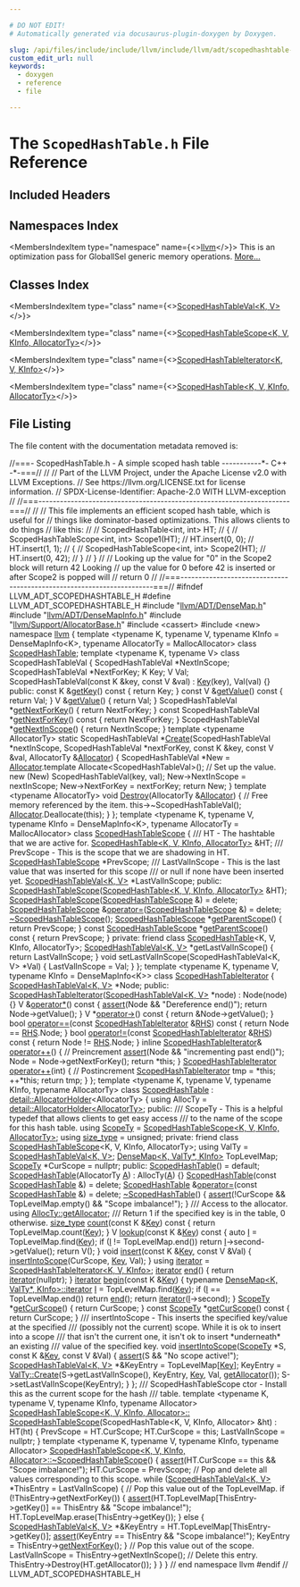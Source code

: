 ```yaml
---

# DO NOT EDIT!
# Automatically generated via docusaurus-plugin-doxygen by Doxygen.

slug: /api/files/include/include/llvm/include/llvm/adt/scopedhashtable-h
custom_edit_url: null
keywords:
  - doxygen
  - reference
  - file

---
```





# The `ScopedHashTable.h` File Reference

<DoxygenPage pluginConfig={pluginConfig}>



## Included Headers

<IncludesList>
<IncludesListItem
  filePath="llvm/ADT/DenseMap.h"
  permalink="/docs/api/files/include/include/llvm/include/llvm/adt/densemap-h"
  isLocal="true" />
<IncludesListItem
  filePath="llvm/ADT/DenseMapInfo.h"
  permalink="/docs/api/files/include/include/llvm/include/llvm/adt/densemapinfo-h"
  isLocal="true" />
<IncludesListItem
  filePath="llvm/Support/AllocatorBase.h"
  permalink="/docs/api/files/include/include/llvm/include/llvm/support/allocatorbase-h"
  isLocal="true" />
<IncludesListItem
  filePath="cassert"
  permalink=""
  isLocal="false" />
<IncludesListItem
  filePath="new"
  permalink=""
  isLocal="false" />
</IncludesList>

## Namespaces Index

<MembersIndex>

<MembersIndexItem
  type="namespace"
  name={<><a href="/docs/api/namespaces/llvm">llvm</a></>}>
This is an optimization pass for GlobalISel generic memory operations. <a href="/docs/api/namespaces/llvm/#details">More...</a>
</MembersIndexItem>

</MembersIndex>

## Classes Index

<MembersIndex>

<MembersIndexItem
  type="class"
  name={<><a href="/docs/api/classes/llvm/scopedhashtableval">ScopedHashTableVal&lt;K, V&gt;</a></>}>
</MembersIndexItem>

<MembersIndexItem
  type="class"
  name={<><a href="/docs/api/classes/llvm/scopedhashtablescope">ScopedHashTableScope&lt;K, V, KInfo, AllocatorTy&gt;</a></>}>
</MembersIndexItem>

<MembersIndexItem
  type="class"
  name={<><a href="/docs/api/classes/llvm/scopedhashtableiterator">ScopedHashTableIterator&lt;K, V, KInfo&gt;</a></>}>
</MembersIndexItem>

<MembersIndexItem
  type="class"
  name={<><a href="/docs/api/classes/llvm/scopedhashtable">ScopedHashTable&lt;K, V, KInfo, AllocatorTy&gt;</a></>}>
</MembersIndexItem>

</MembersIndex>


## File Listing

The file content with the documentation metadata removed is:

<ProgramListing>

<Link id="l00001" /><CodeLine lineNumber="1"><Highlight kind="comment">//===- ScopedHashTable.h - A simple scoped hash table -----------&#42;- C++ -&#42;-===//</Highlight><Highlight kind="normal"></Highlight></CodeLine>
<Link id="l00002" /><CodeLine lineNumber="2"><Highlight kind="normal"></Highlight><Highlight kind="comment">//</Highlight><Highlight kind="normal"></Highlight></CodeLine>
<Link id="l00003" /><CodeLine lineNumber="3"><Highlight kind="normal"></Highlight><Highlight kind="comment">// Part of the LLVM Project, under the Apache License v2.0 with LLVM Exceptions.</Highlight><Highlight kind="normal"></Highlight></CodeLine>
<Link id="l00004" /><CodeLine lineNumber="4"><Highlight kind="normal"></Highlight><Highlight kind="comment">// See https://llvm.org/LICENSE.txt for license information.</Highlight><Highlight kind="normal"></Highlight></CodeLine>
<Link id="l00005" /><CodeLine lineNumber="5"><Highlight kind="normal"></Highlight><Highlight kind="comment">// SPDX-License-Identifier: Apache-2.0 WITH LLVM-exception</Highlight><Highlight kind="normal"></Highlight></CodeLine>
<Link id="l00006" /><CodeLine lineNumber="6"><Highlight kind="normal"></Highlight><Highlight kind="comment">//</Highlight><Highlight kind="normal"></Highlight></CodeLine>
<Link id="l00007" /><CodeLine lineNumber="7"><Highlight kind="normal"></Highlight><Highlight kind="comment">//===----------------------------------------------------------------------===//</Highlight><Highlight kind="normal"></Highlight></CodeLine>
<Link id="l00008" /><CodeLine lineNumber="8"><Highlight kind="normal"></Highlight><Highlight kind="comment">//</Highlight><Highlight kind="normal"></Highlight></CodeLine>
<Link id="l00009" /><CodeLine lineNumber="9"><Highlight kind="normal"></Highlight><Highlight kind="comment">// This file implements an efficient scoped hash table, which is useful for</Highlight><Highlight kind="normal"></Highlight></CodeLine>
<Link id="l00010" /><CodeLine lineNumber="10"><Highlight kind="normal"></Highlight><Highlight kind="comment">// things like dominator-based optimizations.  This allows clients to do things</Highlight><Highlight kind="normal"></Highlight></CodeLine>
<Link id="l00011" /><CodeLine lineNumber="11"><Highlight kind="normal"></Highlight><Highlight kind="comment">// like this:</Highlight><Highlight kind="normal"></Highlight></CodeLine>
<Link id="l00012" /><CodeLine lineNumber="12"><Highlight kind="normal"></Highlight><Highlight kind="comment">//</Highlight><Highlight kind="normal"></Highlight></CodeLine>
<Link id="l00013" /><CodeLine lineNumber="13"><Highlight kind="normal"></Highlight><Highlight kind="comment">//  ScopedHashTable&lt;int, int&gt; HT;</Highlight><Highlight kind="normal"></Highlight></CodeLine>
<Link id="l00014" /><CodeLine lineNumber="14"><Highlight kind="normal"></Highlight><Highlight kind="comment">//  &#123;</Highlight><Highlight kind="normal"></Highlight></CodeLine>
<Link id="l00015" /><CodeLine lineNumber="15"><Highlight kind="normal"></Highlight><Highlight kind="comment">//    ScopedHashTableScope&lt;int, int&gt; Scope1(HT);</Highlight><Highlight kind="normal"></Highlight></CodeLine>
<Link id="l00016" /><CodeLine lineNumber="16"><Highlight kind="normal"></Highlight><Highlight kind="comment">//    HT.insert(0, 0);</Highlight><Highlight kind="normal"></Highlight></CodeLine>
<Link id="l00017" /><CodeLine lineNumber="17"><Highlight kind="normal"></Highlight><Highlight kind="comment">//    HT.insert(1, 1);</Highlight><Highlight kind="normal"></Highlight></CodeLine>
<Link id="l00018" /><CodeLine lineNumber="18"><Highlight kind="normal"></Highlight><Highlight kind="comment">//    &#123;</Highlight><Highlight kind="normal"></Highlight></CodeLine>
<Link id="l00019" /><CodeLine lineNumber="19"><Highlight kind="normal"></Highlight><Highlight kind="comment">//      ScopedHashTableScope&lt;int, int&gt; Scope2(HT);</Highlight><Highlight kind="normal"></Highlight></CodeLine>
<Link id="l00020" /><CodeLine lineNumber="20"><Highlight kind="normal"></Highlight><Highlight kind="comment">//      HT.insert(0, 42);</Highlight><Highlight kind="normal"></Highlight></CodeLine>
<Link id="l00021" /><CodeLine lineNumber="21"><Highlight kind="normal"></Highlight><Highlight kind="comment">//    &#125;</Highlight><Highlight kind="normal"></Highlight></CodeLine>
<Link id="l00022" /><CodeLine lineNumber="22"><Highlight kind="normal"></Highlight><Highlight kind="comment">//  &#125;</Highlight><Highlight kind="normal"></Highlight></CodeLine>
<Link id="l00023" /><CodeLine lineNumber="23"><Highlight kind="normal"></Highlight><Highlight kind="comment">//</Highlight><Highlight kind="normal"></Highlight></CodeLine>
<Link id="l00024" /><CodeLine lineNumber="24"><Highlight kind="normal"></Highlight><Highlight kind="comment">// Looking up the value for &quot;0&quot; in the Scope2 block will return 42  Looking</Highlight><Highlight kind="normal"></Highlight></CodeLine>
<Link id="l00025" /><CodeLine lineNumber="25"><Highlight kind="normal"></Highlight><Highlight kind="comment">// up the value for 0 before 42 is inserted or after Scope2 is popped will</Highlight><Highlight kind="normal"></Highlight></CodeLine>
<Link id="l00026" /><CodeLine lineNumber="26"><Highlight kind="normal"></Highlight><Highlight kind="comment">// return 0</Highlight><Highlight kind="normal"></Highlight></CodeLine>
<Link id="l00027" /><CodeLine lineNumber="27"><Highlight kind="normal"></Highlight><Highlight kind="comment">//</Highlight><Highlight kind="normal"></Highlight></CodeLine>
<Link id="l00028" /><CodeLine lineNumber="28"><Highlight kind="normal"></Highlight><Highlight kind="comment">//===----------------------------------------------------------------------===//</Highlight><Highlight kind="normal"></Highlight></CodeLine>
<Link id="l00029" /><CodeLine lineNumber="29"><Highlight kind="normal"></Highlight></CodeLine>
<Link id="l00030" /><CodeLine lineNumber="30"><Highlight kind="normal"></Highlight><Highlight kind="preprocessor">#ifndef LLVM&#95;ADT&#95;SCOPEDHASHTABLE&#95;H</Highlight><Highlight kind="normal"></Highlight></CodeLine>
<Link id="l00031" /><CodeLine lineNumber="31"><Highlight kind="normal"></Highlight><Highlight kind="preprocessor">#define LLVM&#95;ADT&#95;SCOPEDHASHTABLE&#95;H</Highlight><Highlight kind="normal"></Highlight></CodeLine>
<Link id="l00032" /><CodeLine lineNumber="32"><Highlight kind="normal"></Highlight></CodeLine>
<Link id="l00033" /><CodeLine lineNumber="33"><Highlight kind="normal"></Highlight><Highlight kind="preprocessor">#include &quot;<a href="/docs/api/files/include/include/llvm/include/llvm/adt/densemap-h">llvm/ADT/DenseMap.h</a>&quot;</Highlight><Highlight kind="normal"></Highlight></CodeLine>
<Link id="l00034" /><CodeLine lineNumber="34"><Highlight kind="normal"></Highlight><Highlight kind="preprocessor">#include &quot;<a href="/docs/api/files/include/include/llvm/include/llvm/adt/densemapinfo-h">llvm/ADT/DenseMapInfo.h</a>&quot;</Highlight><Highlight kind="normal"></Highlight></CodeLine>
<Link id="l00035" /><CodeLine lineNumber="35"><Highlight kind="normal"></Highlight><Highlight kind="preprocessor">#include &quot;<a href="/docs/api/files/include/include/llvm/include/llvm/support/allocatorbase-h">llvm/Support/AllocatorBase.h</a>&quot;</Highlight><Highlight kind="normal"></Highlight></CodeLine>
<Link id="l00036" /><CodeLine lineNumber="36"><Highlight kind="normal"></Highlight><Highlight kind="preprocessor">#include &lt;cassert&gt;</Highlight><Highlight kind="normal"></Highlight></CodeLine>
<Link id="l00037" /><CodeLine lineNumber="37"><Highlight kind="normal"></Highlight><Highlight kind="preprocessor">#include &lt;new&gt;</Highlight><Highlight kind="normal"></Highlight></CodeLine>
<Link id="l00038" /><CodeLine lineNumber="38"><Highlight kind="normal"></Highlight></CodeLine>
<Link id="l00039" /><CodeLine lineNumber="39"><Highlight kind="normal"></Highlight><Highlight kind="keyword">namespace </Highlight><Highlight kind="normal"><a href="/docs/api/namespaces/llvm">llvm</a> &#123;</Highlight></CodeLine>
<Link id="l00040" /><CodeLine lineNumber="40"><Highlight kind="normal"></Highlight></CodeLine>
<Link id="l00041" /><CodeLine lineNumber="41"><Highlight kind="normal"></Highlight><Highlight kind="keyword">template</Highlight><Highlight kind="normal"> &lt;</Highlight><Highlight kind="keyword">typename</Highlight><Highlight kind="normal"> K, </Highlight><Highlight kind="keyword">typename</Highlight><Highlight kind="normal"> V, </Highlight><Highlight kind="keyword">typename</Highlight><Highlight kind="normal"> KInfo = DenseMapInfo&lt;K&gt;,</Highlight></CodeLine>
<Link id="l00042" /><CodeLine lineNumber="42"><Highlight kind="normal">          </Highlight><Highlight kind="keyword">typename</Highlight><Highlight kind="normal"> AllocatorTy = MallocAllocator&gt;</Highlight></CodeLine>
<Link id="l00043" /><CodeLine lineNumber="43"><Highlight kind="normal"></Highlight><Highlight kind="keyword">class </Highlight><Highlight kind="normal"><a href="/docs/api/classes/llvm/scopedhashtable">ScopedHashTable</a>;</Highlight></CodeLine>
<Link id="l00044" /><CodeLine lineNumber="44"><Highlight kind="normal"></Highlight></CodeLine>
<Link id="l00045" /><CodeLine lineNumber="45"><Highlight kind="normal"></Highlight><Highlight kind="keyword">template</Highlight><Highlight kind="normal"> &lt;</Highlight><Highlight kind="keyword">typename</Highlight><Highlight kind="normal"> K, </Highlight><Highlight kind="keyword">typename</Highlight><Highlight kind="normal"> V&gt;</Highlight></CodeLine>
<Link id="l00046" /><CodeLine lineNumber="46" lineLink="/docs/api/classes/llvm/scopedhashtableval"><Highlight kind="normal"></Highlight><Highlight kind="keyword">class </Highlight><Highlight kind="normal">ScopedHashTableVal &#123;</Highlight></CodeLine>
<Link id="l00047" /><CodeLine lineNumber="47"><Highlight kind="normal">  ScopedHashTableVal &#42;NextInScope;</Highlight></CodeLine>
<Link id="l00048" /><CodeLine lineNumber="48"><Highlight kind="normal">  ScopedHashTableVal &#42;NextForKey;</Highlight></CodeLine>
<Link id="l00049" /><CodeLine lineNumber="49"><Highlight kind="normal">  K Key;</Highlight></CodeLine>
<Link id="l00050" /><CodeLine lineNumber="50"><Highlight kind="normal">  V Val;</Highlight></CodeLine>
<Link id="l00051" /><CodeLine lineNumber="51"><Highlight kind="normal"></Highlight></CodeLine>
<Link id="l00052" /><CodeLine lineNumber="52"><Highlight kind="normal">  ScopedHashTableVal(</Highlight><Highlight kind="keyword">const</Highlight><Highlight kind="normal"> K &amp;key, </Highlight><Highlight kind="keyword">const</Highlight><Highlight kind="normal"> V &amp;val) : <a href="/docs/api/namespaces/llvm/#a98c6256d0644613c6b5b3e2ef06ef5ce">Key</a>(key), Val(val) &#123;&#125;</Highlight></CodeLine>
<Link id="l00053" /><CodeLine lineNumber="53"><Highlight kind="normal"></Highlight></CodeLine>
<Link id="l00054" /><CodeLine lineNumber="54"><Highlight kind="normal"></Highlight><Highlight kind="keyword">public</Highlight><Highlight kind="normal">:</Highlight></CodeLine>
<Link id="l00055" /><CodeLine lineNumber="55" lineLink="/docs/api/classes/llvm/scopedhashtableval/#ace5a29e75564ccebe554c7dda1aae12b"><Highlight kind="normal">  </Highlight><Highlight kind="keyword">const</Highlight><Highlight kind="normal"> K &amp;<a href="/docs/api/classes/llvm/scopedhashtableval/#ace5a29e75564ccebe554c7dda1aae12b">getKey</a>()</Highlight><Highlight kind="keyword"> const </Highlight><Highlight kind="normal">&#123; </Highlight><Highlight kind="keywordflow">return</Highlight><Highlight kind="normal"> Key; &#125;</Highlight></CodeLine>
<Link id="l00056" /><CodeLine lineNumber="56" lineLink="/docs/api/classes/llvm/scopedhashtableval/#ae7c9172f0e614ed7b6b650b39dad03fb"><Highlight kind="normal">  </Highlight><Highlight kind="keyword">const</Highlight><Highlight kind="normal"> V &amp;<a href="/docs/api/classes/llvm/scopedhashtableval/#ae7c9172f0e614ed7b6b650b39dad03fb">getValue</a>()</Highlight><Highlight kind="keyword"> const </Highlight><Highlight kind="normal">&#123; </Highlight><Highlight kind="keywordflow">return</Highlight><Highlight kind="normal"> Val; &#125;</Highlight></CodeLine>
<Link id="l00057" /><CodeLine lineNumber="57" lineLink="/docs/api/classes/llvm/scopedhashtableval/#a2a6293431d6f6c1ae3c07b256b81fbc5"><Highlight kind="normal">  V &amp;<a href="/docs/api/classes/llvm/scopedhashtableval/#a2a6293431d6f6c1ae3c07b256b81fbc5">getValue</a>() &#123; </Highlight><Highlight kind="keywordflow">return</Highlight><Highlight kind="normal"> Val; &#125;</Highlight></CodeLine>
<Link id="l00058" /><CodeLine lineNumber="58"><Highlight kind="normal"></Highlight></CodeLine>
<Link id="l00059" /><CodeLine lineNumber="59" lineLink="/docs/api/classes/llvm/scopedhashtableval/#a597a5c17243399240755269d48bd9c1e"><Highlight kind="normal">  ScopedHashTableVal &#42;<a href="/docs/api/classes/llvm/scopedhashtableval/#a597a5c17243399240755269d48bd9c1e">getNextForKey</a>() &#123; </Highlight><Highlight kind="keywordflow">return</Highlight><Highlight kind="normal"> NextForKey; &#125;</Highlight></CodeLine>
<Link id="l00060" /><CodeLine lineNumber="60" lineLink="/docs/api/classes/llvm/scopedhashtableval/#aa3e788e3619b7596f770ddeba196a493"><Highlight kind="normal">  </Highlight><Highlight kind="keyword">const</Highlight><Highlight kind="normal"> ScopedHashTableVal &#42;<a href="/docs/api/classes/llvm/scopedhashtableval/#aa3e788e3619b7596f770ddeba196a493">getNextForKey</a>()</Highlight><Highlight kind="keyword"> const </Highlight><Highlight kind="normal">&#123; </Highlight><Highlight kind="keywordflow">return</Highlight><Highlight kind="normal"> NextForKey; &#125;</Highlight></CodeLine>
<Link id="l00061" /><CodeLine lineNumber="61" lineLink="/docs/api/classes/llvm/scopedhashtableval/#a177c8601cf38b4dc7b2539a10e05e539"><Highlight kind="normal">  ScopedHashTableVal &#42;<a href="/docs/api/classes/llvm/scopedhashtableval/#a177c8601cf38b4dc7b2539a10e05e539">getNextInScope</a>() &#123; </Highlight><Highlight kind="keywordflow">return</Highlight><Highlight kind="normal"> NextInScope; &#125;</Highlight></CodeLine>
<Link id="l00062" /><CodeLine lineNumber="62"><Highlight kind="normal"></Highlight></CodeLine>
<Link id="l00063" /><CodeLine lineNumber="63"><Highlight kind="normal">  </Highlight><Highlight kind="keyword">template</Highlight><Highlight kind="normal"> &lt;</Highlight><Highlight kind="keyword">typename</Highlight><Highlight kind="normal"> AllocatorTy&gt;</Highlight></CodeLine>
<Link id="l00064" /><CodeLine lineNumber="64" lineLink="/docs/api/classes/llvm/scopedhashtableval/#a6d22d2a91de38c04fe692f57ed5aba3e"><Highlight kind="normal">  </Highlight><Highlight kind="keyword">static</Highlight><Highlight kind="normal"> ScopedHashTableVal &#42;<a href="/docs/api/classes/llvm/scopedhashtableval/#a6d22d2a91de38c04fe692f57ed5aba3e">Create</a>(ScopedHashTableVal &#42;nextInScope,</Highlight></CodeLine>
<Link id="l00065" /><CodeLine lineNumber="65"><Highlight kind="normal">                                    ScopedHashTableVal &#42;nextForKey,</Highlight></CodeLine>
<Link id="l00066" /><CodeLine lineNumber="66"><Highlight kind="normal">                                    </Highlight><Highlight kind="keyword">const</Highlight><Highlight kind="normal"> K &amp;key, </Highlight><Highlight kind="keyword">const</Highlight><Highlight kind="normal"> V &amp;val,</Highlight></CodeLine>
<Link id="l00067" /><CodeLine lineNumber="67"><Highlight kind="normal">                                    AllocatorTy &amp;<a href="/docs/api/files/lib/lib/codegen/regallocbasic-cpp/#ad5d00e1d77644d95847b9bf8da12b759">Allocator</a>) &#123;</Highlight></CodeLine>
<Link id="l00068" /><CodeLine lineNumber="68"><Highlight kind="normal">    ScopedHashTableVal &#42;New = <a href="/docs/api/files/lib/lib/codegen/regallocbasic-cpp/#ad5d00e1d77644d95847b9bf8da12b759">Allocator</a>.template Allocate&lt;ScopedHashTableVal&gt;();</Highlight></CodeLine>
<Link id="l00069" /><CodeLine lineNumber="69"><Highlight kind="normal">    </Highlight><Highlight kind="comment">// Set up the value.</Highlight><Highlight kind="normal"></Highlight></CodeLine>
<Link id="l00070" /><CodeLine lineNumber="70"><Highlight kind="normal">    </Highlight><Highlight kind="keyword">new</Highlight><Highlight kind="normal"> (New) ScopedHashTableVal(key, val);</Highlight></CodeLine>
<Link id="l00071" /><CodeLine lineNumber="71"><Highlight kind="normal">    New-&gt;NextInScope = nextInScope;</Highlight></CodeLine>
<Link id="l00072" /><CodeLine lineNumber="72"><Highlight kind="normal">    New-&gt;NextForKey = nextForKey;</Highlight></CodeLine>
<Link id="l00073" /><CodeLine lineNumber="73"><Highlight kind="normal">    </Highlight><Highlight kind="keywordflow">return</Highlight><Highlight kind="normal"> New;</Highlight></CodeLine>
<Link id="l00074" /><CodeLine lineNumber="74"><Highlight kind="normal">  &#125;</Highlight></CodeLine>
<Link id="l00075" /><CodeLine lineNumber="75"><Highlight kind="normal"></Highlight></CodeLine>
<Link id="l00076" /><CodeLine lineNumber="76" lineLink="/docs/api/classes/llvm/scopedhashtableval/#afa142de6353eb00dc802a4fdaa752ac8"><Highlight kind="normal">  </Highlight><Highlight kind="keyword">template</Highlight><Highlight kind="normal"> &lt;</Highlight><Highlight kind="keyword">typename</Highlight><Highlight kind="normal"> AllocatorTy&gt; </Highlight><Highlight kind="keywordtype">void</Highlight><Highlight kind="normal"> <a href="/docs/api/classes/llvm/scopedhashtableval/#afa142de6353eb00dc802a4fdaa752ac8">Destroy</a>(AllocatorTy &amp;<a href="/docs/api/files/lib/lib/codegen/regallocbasic-cpp/#ad5d00e1d77644d95847b9bf8da12b759">Allocator</a>) &#123;</Highlight></CodeLine>
<Link id="l00077" /><CodeLine lineNumber="77"><Highlight kind="normal">    </Highlight><Highlight kind="comment">// Free memory referenced by the item.</Highlight><Highlight kind="normal"></Highlight></CodeLine>
<Link id="l00078" /><CodeLine lineNumber="78"><Highlight kind="normal">    this-&gt;~ScopedHashTableVal();</Highlight></CodeLine>
<Link id="l00079" /><CodeLine lineNumber="79"><Highlight kind="normal">    <a href="/docs/api/files/lib/lib/codegen/regallocbasic-cpp/#ad5d00e1d77644d95847b9bf8da12b759">Allocator</a>.Deallocate(</Highlight><Highlight kind="keyword">this</Highlight><Highlight kind="normal">);</Highlight></CodeLine>
<Link id="l00080" /><CodeLine lineNumber="80"><Highlight kind="normal">  &#125;</Highlight></CodeLine>
<Link id="l00081" /><CodeLine lineNumber="81"><Highlight kind="normal">&#125;;</Highlight></CodeLine>
<Link id="l00082" /><CodeLine lineNumber="82"><Highlight kind="normal"></Highlight></CodeLine>
<Link id="l00083" /><CodeLine lineNumber="83"><Highlight kind="normal"></Highlight><Highlight kind="keyword">template</Highlight><Highlight kind="normal"> &lt;</Highlight><Highlight kind="keyword">typename</Highlight><Highlight kind="normal"> K, </Highlight><Highlight kind="keyword">typename</Highlight><Highlight kind="normal"> V, </Highlight><Highlight kind="keyword">typename</Highlight><Highlight kind="normal"> KInfo = DenseMapInfo&lt;K&gt;,</Highlight></CodeLine>
<Link id="l00084" /><CodeLine lineNumber="84"><Highlight kind="normal">          </Highlight><Highlight kind="keyword">typename</Highlight><Highlight kind="normal"> AllocatorTy = MallocAllocator&gt;</Highlight></CodeLine>
<Link id="l00085" /><CodeLine lineNumber="85" lineLink="/docs/api/classes/llvm/scopedhashtablescope"><Highlight kind="normal"></Highlight><Highlight kind="keyword">class </Highlight><Highlight kind="normal"><a href="/docs/api/classes/llvm/scopedhashtablescope/#af91386e961a111e83d3f3b0f59ef2d4f">ScopedHashTableScope</a> &#123;</Highlight><Highlight kind="comment"></Highlight></CodeLine>
<Link id="l00086" /><CodeLine lineNumber="86"><Highlight kind="comment">  /// HT - The hashtable that we are active for.</Highlight><Highlight kind="normal"></Highlight></CodeLine>
<Link id="l00087" /><CodeLine lineNumber="87"><Highlight kind="normal">  <a href="/docs/api/classes/llvm/scopedhashtable">ScopedHashTable&lt;K, V, KInfo, AllocatorTy&gt;</a> &amp;HT;</Highlight></CodeLine>
<Link id="l00088" /><CodeLine lineNumber="88"><Highlight kind="normal"></Highlight><Highlight kind="comment"></Highlight></CodeLine>
<Link id="l00089" /><CodeLine lineNumber="89"><Highlight kind="comment">  /// PrevScope - This is the scope that we are shadowing in HT.</Highlight><Highlight kind="normal"></Highlight></CodeLine>
<Link id="l00090" /><CodeLine lineNumber="90"><Highlight kind="normal">  <a href="/docs/api/classes/llvm/scopedhashtablescope/#af91386e961a111e83d3f3b0f59ef2d4f">ScopedHashTableScope</a> &#42;PrevScope;</Highlight></CodeLine>
<Link id="l00091" /><CodeLine lineNumber="91"><Highlight kind="normal"></Highlight><Highlight kind="comment"></Highlight></CodeLine>
<Link id="l00092" /><CodeLine lineNumber="92"><Highlight kind="comment">  /// LastValInScope - This is the last value that was inserted for this scope</Highlight></CodeLine>
<Link id="l00093" /><CodeLine lineNumber="93"><Highlight kind="comment">  /// or null if none have been inserted yet.</Highlight><Highlight kind="normal"></Highlight></CodeLine>
<Link id="l00094" /><CodeLine lineNumber="94"><Highlight kind="normal">  <a href="/docs/api/classes/llvm/scopedhashtableval">ScopedHashTableVal&lt;K, V&gt;</a> &#42;LastValInScope;</Highlight></CodeLine>
<Link id="l00095" /><CodeLine lineNumber="95"><Highlight kind="normal"></Highlight></CodeLine>
<Link id="l00096" /><CodeLine lineNumber="96"><Highlight kind="normal"></Highlight><Highlight kind="keyword">public</Highlight><Highlight kind="normal">:</Highlight></CodeLine>
<Link id="l00097" /><CodeLine lineNumber="97" lineLink="/docs/api/classes/llvm/scopedhashtablescope/#af91386e961a111e83d3f3b0f59ef2d4f"><Highlight kind="normal">  <a href="/docs/api/classes/llvm/scopedhashtablescope/#af91386e961a111e83d3f3b0f59ef2d4f">ScopedHashTableScope</a>(<a href="/docs/api/classes/llvm/scopedhashtable">ScopedHashTable&lt;K, V, KInfo, AllocatorTy&gt;</a> &amp;HT);</Highlight></CodeLine>
<Link id="l00098" /><CodeLine lineNumber="98" lineLink="/docs/api/classes/llvm/scopedhashtablescope/#ac2b26ed8433baba149c5e11d671a4dbe"><Highlight kind="normal">  <a href="/docs/api/classes/llvm/scopedhashtablescope/#ac2b26ed8433baba149c5e11d671a4dbe">ScopedHashTableScope</a>(<a href="/docs/api/classes/llvm/scopedhashtablescope/#af91386e961a111e83d3f3b0f59ef2d4f">ScopedHashTableScope</a> &amp;) = </Highlight><Highlight kind="keyword">delete</Highlight><Highlight kind="normal">;</Highlight></CodeLine>
<Link id="l00099" /><CodeLine lineNumber="99" lineLink="/docs/api/classes/llvm/scopedhashtablescope/#a1e32f99b7bd88dd25fa20f1cc123cdaa"><Highlight kind="normal">  <a href="/docs/api/classes/llvm/scopedhashtablescope/#af91386e961a111e83d3f3b0f59ef2d4f">ScopedHashTableScope</a> &amp;<a href="/docs/api/classes/llvm/scopedhashtablescope/#a1e32f99b7bd88dd25fa20f1cc123cdaa">operator=</a>(<a href="/docs/api/classes/llvm/scopedhashtablescope/#af91386e961a111e83d3f3b0f59ef2d4f">ScopedHashTableScope</a> &amp;) = </Highlight><Highlight kind="keyword">delete</Highlight><Highlight kind="normal">;</Highlight></CodeLine>
<Link id="l00100" /><CodeLine lineNumber="100" lineLink="/docs/api/classes/llvm/scopedhashtablescope/#a4e760236e413a4c31537281e1d5425d5"><Highlight kind="normal">  <a href="/docs/api/classes/llvm/scopedhashtablescope/#a4e760236e413a4c31537281e1d5425d5">~ScopedHashTableScope</a>();</Highlight></CodeLine>
<Link id="l00101" /><CodeLine lineNumber="101"><Highlight kind="normal"></Highlight></CodeLine>
<Link id="l00102" /><CodeLine lineNumber="102" lineLink="/docs/api/classes/llvm/scopedhashtablescope/#aec960aa068b9427f3707531a55bfab33"><Highlight kind="normal">  <a href="/docs/api/classes/llvm/scopedhashtablescope/#af91386e961a111e83d3f3b0f59ef2d4f">ScopedHashTableScope</a> &#42;<a href="/docs/api/classes/llvm/scopedhashtablescope/#aec960aa068b9427f3707531a55bfab33">getParentScope</a>() &#123; </Highlight><Highlight kind="keywordflow">return</Highlight><Highlight kind="normal"> PrevScope; &#125;</Highlight></CodeLine>
<Link id="l00103" /><CodeLine lineNumber="103" lineLink="/docs/api/classes/llvm/scopedhashtablescope/#aec4b1717a0e96966cc0b52078a5ced64"><Highlight kind="normal">  </Highlight><Highlight kind="keyword">const</Highlight><Highlight kind="normal"> <a href="/docs/api/classes/llvm/scopedhashtablescope/#af91386e961a111e83d3f3b0f59ef2d4f">ScopedHashTableScope</a> &#42;<a href="/docs/api/classes/llvm/scopedhashtablescope/#aec4b1717a0e96966cc0b52078a5ced64">getParentScope</a>()</Highlight><Highlight kind="keyword"> const </Highlight><Highlight kind="normal">&#123; </Highlight><Highlight kind="keywordflow">return</Highlight><Highlight kind="normal"> PrevScope; &#125;</Highlight></CodeLine>
<Link id="l00104" /><CodeLine lineNumber="104"><Highlight kind="normal"></Highlight></CodeLine>
<Link id="l00105" /><CodeLine lineNumber="105"><Highlight kind="normal"></Highlight><Highlight kind="keyword">private</Highlight><Highlight kind="normal">:</Highlight></CodeLine>
<Link id="l00106" /><CodeLine lineNumber="106"><Highlight kind="normal">  </Highlight><Highlight kind="keyword">friend</Highlight><Highlight kind="normal"> </Highlight><Highlight kind="keyword">class </Highlight><Highlight kind="normal"><a href="/docs/api/classes/llvm/scopedhashtable">ScopedHashTable</a>&lt;K, V, KInfo, AllocatorTy&gt;;</Highlight></CodeLine>
<Link id="l00107" /><CodeLine lineNumber="107"><Highlight kind="normal"></Highlight></CodeLine>
<Link id="l00108" /><CodeLine lineNumber="108"><Highlight kind="normal">  <a href="/docs/api/classes/llvm/scopedhashtableval">ScopedHashTableVal&lt;K, V&gt;</a> &#42;getLastValInScope() &#123;</Highlight></CodeLine>
<Link id="l00109" /><CodeLine lineNumber="109"><Highlight kind="normal">    </Highlight><Highlight kind="keywordflow">return</Highlight><Highlight kind="normal"> LastValInScope;</Highlight></CodeLine>
<Link id="l00110" /><CodeLine lineNumber="110"><Highlight kind="normal">  &#125;</Highlight></CodeLine>
<Link id="l00111" /><CodeLine lineNumber="111"><Highlight kind="normal"></Highlight></CodeLine>
<Link id="l00112" /><CodeLine lineNumber="112"><Highlight kind="normal">  </Highlight><Highlight kind="keywordtype">void</Highlight><Highlight kind="normal"> setLastValInScope(ScopedHashTableVal&lt;K, V&gt; &#42;Val) &#123;</Highlight></CodeLine>
<Link id="l00113" /><CodeLine lineNumber="113"><Highlight kind="normal">    LastValInScope = Val;</Highlight></CodeLine>
<Link id="l00114" /><CodeLine lineNumber="114"><Highlight kind="normal">  &#125;</Highlight></CodeLine>
<Link id="l00115" /><CodeLine lineNumber="115"><Highlight kind="normal">&#125;;</Highlight></CodeLine>
<Link id="l00116" /><CodeLine lineNumber="116"><Highlight kind="normal"></Highlight></CodeLine>
<Link id="l00117" /><CodeLine lineNumber="117"><Highlight kind="normal"></Highlight><Highlight kind="keyword">template</Highlight><Highlight kind="normal"> &lt;</Highlight><Highlight kind="keyword">typename</Highlight><Highlight kind="normal"> K, </Highlight><Highlight kind="keyword">typename</Highlight><Highlight kind="normal"> V, </Highlight><Highlight kind="keyword">typename</Highlight><Highlight kind="normal"> KInfo = DenseMapInfo&lt;K&gt;&gt;</Highlight></CodeLine>
<Link id="l00118" /><CodeLine lineNumber="118" lineLink="/docs/api/classes/llvm/scopedhashtableiterator"><Highlight kind="normal"></Highlight><Highlight kind="keyword">class </Highlight><Highlight kind="normal"><a href="/docs/api/classes/llvm/scopedhashtableiterator/#a0b4c19baa7002b51de4cd784711da4b6">ScopedHashTableIterator</a> &#123;</Highlight></CodeLine>
<Link id="l00119" /><CodeLine lineNumber="119"><Highlight kind="normal">  <a href="/docs/api/classes/llvm/scopedhashtableval">ScopedHashTableVal&lt;K, V&gt;</a> &#42;Node;</Highlight></CodeLine>
<Link id="l00120" /><CodeLine lineNumber="120"><Highlight kind="normal"></Highlight></CodeLine>
<Link id="l00121" /><CodeLine lineNumber="121"><Highlight kind="normal"></Highlight><Highlight kind="keyword">public</Highlight><Highlight kind="normal">:</Highlight></CodeLine>
<Link id="l00122" /><CodeLine lineNumber="122" lineLink="/docs/api/classes/llvm/scopedhashtableiterator/#a0b4c19baa7002b51de4cd784711da4b6"><Highlight kind="normal">  <a href="/docs/api/classes/llvm/scopedhashtableiterator/#a0b4c19baa7002b51de4cd784711da4b6">ScopedHashTableIterator</a>(<a href="/docs/api/classes/llvm/scopedhashtableval">ScopedHashTableVal&lt;K, V&gt;</a> &#42;node) : Node(node) &#123;&#125;</Highlight></CodeLine>
<Link id="l00123" /><CodeLine lineNumber="123"><Highlight kind="normal"></Highlight></CodeLine>
<Link id="l00124" /><CodeLine lineNumber="124" lineLink="/docs/api/classes/llvm/scopedhashtableiterator/#acd568cac92bc4ae90d328f439f02017f"><Highlight kind="normal">  V &amp;<a href="/docs/api/classes/llvm/scopedhashtableiterator/#acd568cac92bc4ae90d328f439f02017f">operator&#42;</a>()</Highlight><Highlight kind="keyword"> const </Highlight><Highlight kind="normal">&#123;</Highlight></CodeLine>
<Link id="l00125" /><CodeLine lineNumber="125"><Highlight kind="normal">    <a href="/docs/api/files/lib/lib/target/lib/target/amdgpu/silowercontrolflow-cpp/#a4868c5d81c5ccc98c47aeab6244346a0">assert</a>(Node &amp;&amp; </Highlight><Highlight kind="stringliteral">&quot;Dereference end()&quot;</Highlight><Highlight kind="normal">);</Highlight></CodeLine>
<Link id="l00126" /><CodeLine lineNumber="126"><Highlight kind="normal">    </Highlight><Highlight kind="keywordflow">return</Highlight><Highlight kind="normal"> Node-&gt;getValue();</Highlight></CodeLine>
<Link id="l00127" /><CodeLine lineNumber="127"><Highlight kind="normal">  &#125;</Highlight></CodeLine>
<Link id="l00128" /><CodeLine lineNumber="128" lineLink="/docs/api/classes/llvm/scopedhashtableiterator/#ae3f36a479e0b67b30b5e6cee5f983f40"><Highlight kind="normal">  V &#42;<a href="/docs/api/classes/llvm/scopedhashtableiterator/#ae3f36a479e0b67b30b5e6cee5f983f40">operator-&gt;</a>()</Highlight><Highlight kind="keyword"> const </Highlight><Highlight kind="normal">&#123;</Highlight></CodeLine>
<Link id="l00129" /><CodeLine lineNumber="129"><Highlight kind="normal">    </Highlight><Highlight kind="keywordflow">return</Highlight><Highlight kind="normal"> &amp;Node-&gt;getValue();</Highlight></CodeLine>
<Link id="l00130" /><CodeLine lineNumber="130"><Highlight kind="normal">  &#125;</Highlight></CodeLine>
<Link id="l00131" /><CodeLine lineNumber="131"><Highlight kind="normal"></Highlight></CodeLine>
<Link id="l00132" /><CodeLine lineNumber="132" lineLink="/docs/api/classes/llvm/scopedhashtableiterator/#a4c274fe039a76cf26137c3c9d06632d1"><Highlight kind="normal">  </Highlight><Highlight kind="keywordtype">bool</Highlight><Highlight kind="normal"> <a href="/docs/api/classes/llvm/scopedhashtableiterator/#a4c274fe039a76cf26137c3c9d06632d1">operator==</a>(</Highlight><Highlight kind="keyword">const</Highlight><Highlight kind="normal"> <a href="/docs/api/classes/llvm/scopedhashtableiterator/#a0b4c19baa7002b51de4cd784711da4b6">ScopedHashTableIterator</a> &amp;<a href="/docs/api/files/lib/lib/target/lib/target/x86/x86partialreduction-cpp/#a87b8bfbbe9d8f7146d7f20a5fb42efd0">RHS</a>)</Highlight><Highlight kind="keyword"> const </Highlight><Highlight kind="normal">&#123;</Highlight></CodeLine>
<Link id="l00133" /><CodeLine lineNumber="133"><Highlight kind="normal">    </Highlight><Highlight kind="keywordflow">return</Highlight><Highlight kind="normal"> Node == <a href="/docs/api/files/lib/lib/target/lib/target/x86/x86partialreduction-cpp/#a87b8bfbbe9d8f7146d7f20a5fb42efd0">RHS</a>.Node;</Highlight></CodeLine>
<Link id="l00134" /><CodeLine lineNumber="134"><Highlight kind="normal">  &#125;</Highlight></CodeLine>
<Link id="l00135" /><CodeLine lineNumber="135" lineLink="/docs/api/classes/llvm/scopedhashtableiterator/#a9f99b94cf5971ca7028997c054f87546"><Highlight kind="normal">  </Highlight><Highlight kind="keywordtype">bool</Highlight><Highlight kind="normal"> <a href="/docs/api/classes/llvm/scopedhashtableiterator/#a9f99b94cf5971ca7028997c054f87546">operator!=</a>(</Highlight><Highlight kind="keyword">const</Highlight><Highlight kind="normal"> <a href="/docs/api/classes/llvm/scopedhashtableiterator/#a0b4c19baa7002b51de4cd784711da4b6">ScopedHashTableIterator</a> &amp;<a href="/docs/api/files/lib/lib/target/lib/target/x86/x86partialreduction-cpp/#a87b8bfbbe9d8f7146d7f20a5fb42efd0">RHS</a>)</Highlight><Highlight kind="keyword"> const </Highlight><Highlight kind="normal">&#123;</Highlight></CodeLine>
<Link id="l00136" /><CodeLine lineNumber="136"><Highlight kind="normal">    </Highlight><Highlight kind="keywordflow">return</Highlight><Highlight kind="normal"> Node != <a href="/docs/api/files/lib/lib/target/lib/target/x86/x86partialreduction-cpp/#a87b8bfbbe9d8f7146d7f20a5fb42efd0">RHS</a>.Node;</Highlight></CodeLine>
<Link id="l00137" /><CodeLine lineNumber="137"><Highlight kind="normal">  &#125;</Highlight></CodeLine>
<Link id="l00138" /><CodeLine lineNumber="138"><Highlight kind="normal"></Highlight></CodeLine>
<Link id="l00139" /><CodeLine lineNumber="139" lineLink="/docs/api/classes/llvm/scopedhashtableiterator/#a850bd368cb90d7eb93861fff40c9ab16"><Highlight kind="normal">  </Highlight><Highlight kind="keyword">inline</Highlight><Highlight kind="normal"> <a href="/docs/api/classes/llvm/scopedhashtableiterator/#a0b4c19baa7002b51de4cd784711da4b6">ScopedHashTableIterator</a>&amp; <a href="/docs/api/classes/llvm/scopedhashtableiterator/#a850bd368cb90d7eb93861fff40c9ab16">operator++</a>() &#123;          </Highlight><Highlight kind="comment">// Preincrement</Highlight><Highlight kind="normal"></Highlight></CodeLine>
<Link id="l00140" /><CodeLine lineNumber="140"><Highlight kind="normal">    <a href="/docs/api/files/lib/lib/target/lib/target/amdgpu/silowercontrolflow-cpp/#a4868c5d81c5ccc98c47aeab6244346a0">assert</a>(Node &amp;&amp; </Highlight><Highlight kind="stringliteral">&quot;incrementing past end()&quot;</Highlight><Highlight kind="normal">);</Highlight></CodeLine>
<Link id="l00141" /><CodeLine lineNumber="141"><Highlight kind="normal">    Node = Node-&gt;getNextForKey();</Highlight></CodeLine>
<Link id="l00142" /><CodeLine lineNumber="142"><Highlight kind="normal">    </Highlight><Highlight kind="keywordflow">return</Highlight><Highlight kind="normal"> &#42;</Highlight><Highlight kind="keyword">this</Highlight><Highlight kind="normal">;</Highlight></CodeLine>
<Link id="l00143" /><CodeLine lineNumber="143"><Highlight kind="normal">  &#125;</Highlight></CodeLine>
<Link id="l00144" /><CodeLine lineNumber="144" lineLink="/docs/api/classes/llvm/scopedhashtableiterator/#ae573eee195351581071a0bf813a0a839"><Highlight kind="normal">  <a href="/docs/api/classes/llvm/scopedhashtableiterator/#a0b4c19baa7002b51de4cd784711da4b6">ScopedHashTableIterator</a> <a href="/docs/api/classes/llvm/scopedhashtableiterator/#ae573eee195351581071a0bf813a0a839">operator++</a>(</Highlight><Highlight kind="keywordtype">int</Highlight><Highlight kind="normal">) &#123;        </Highlight><Highlight kind="comment">// Postincrement</Highlight><Highlight kind="normal"></Highlight></CodeLine>
<Link id="l00145" /><CodeLine lineNumber="145"><Highlight kind="normal">    <a href="/docs/api/classes/llvm/scopedhashtableiterator/#a0b4c19baa7002b51de4cd784711da4b6">ScopedHashTableIterator</a> tmp = &#42;</Highlight><Highlight kind="keyword">this</Highlight><Highlight kind="normal">; ++&#42;</Highlight><Highlight kind="keyword">this</Highlight><Highlight kind="normal">; </Highlight><Highlight kind="keywordflow">return</Highlight><Highlight kind="normal"> tmp;</Highlight></CodeLine>
<Link id="l00146" /><CodeLine lineNumber="146"><Highlight kind="normal">  &#125;</Highlight></CodeLine>
<Link id="l00147" /><CodeLine lineNumber="147"><Highlight kind="normal">&#125;;</Highlight></CodeLine>
<Link id="l00148" /><CodeLine lineNumber="148"><Highlight kind="normal"></Highlight></CodeLine>
<Link id="l00149" /><CodeLine lineNumber="149"><Highlight kind="normal"></Highlight><Highlight kind="keyword">template</Highlight><Highlight kind="normal"> &lt;</Highlight><Highlight kind="keyword">typename</Highlight><Highlight kind="normal"> K, </Highlight><Highlight kind="keyword">typename</Highlight><Highlight kind="normal"> V, </Highlight><Highlight kind="keyword">typename</Highlight><Highlight kind="normal"> KInfo, </Highlight><Highlight kind="keyword">typename</Highlight><Highlight kind="normal"> AllocatorTy&gt;</Highlight></CodeLine>
<Link id="l00150" /><CodeLine lineNumber="150" lineLink="/docs/api/classes/llvm/scopedhashtable"><Highlight kind="normal"></Highlight><Highlight kind="keyword">class </Highlight><Highlight kind="normal"><a href="/docs/api/classes/llvm/scopedhashtable/#a2213d7506d459bb7d52a5cd8c45c9f16">ScopedHashTable</a> : <a href="/docs/api/classes/llvm/detail/allocatorholder">detail::AllocatorHolder</a>&lt;AllocatorTy&gt; &#123;</Highlight></CodeLine>
<Link id="l00151" /><CodeLine lineNumber="151"><Highlight kind="normal">  </Highlight><Highlight kind="keyword">using </Highlight><Highlight kind="normal">AllocTy = <a href="/docs/api/classes/llvm/detail/allocatorholder">detail::AllocatorHolder&lt;AllocatorTy&gt;</a>;</Highlight></CodeLine>
<Link id="l00152" /><CodeLine lineNumber="152"><Highlight kind="normal"></Highlight></CodeLine>
<Link id="l00153" /><CodeLine lineNumber="153"><Highlight kind="normal"></Highlight><Highlight kind="keyword">public</Highlight><Highlight kind="normal">:</Highlight><Highlight kind="comment"></Highlight></CodeLine>
<Link id="l00154" /><CodeLine lineNumber="154"><Highlight kind="comment">  /// ScopeTy - This is a helpful typedef that allows clients to get easy access</Highlight></CodeLine>
<Link id="l00155" /><CodeLine lineNumber="155"><Highlight kind="comment">  /// to the name of the scope for this hash table.</Highlight><Highlight kind="normal"></Highlight></CodeLine>
<Link id="l00156" /><CodeLine lineNumber="156" lineLink="/docs/api/classes/llvm/scopedhashtable/#a916447ffc6b1b42def2dc801e65d5834"><Highlight kind="normal">  </Highlight><Highlight kind="keyword">using </Highlight><Highlight kind="normal"><a href="/docs/api/classes/llvm/scopedhashtable/#a916447ffc6b1b42def2dc801e65d5834">ScopeTy</a> = <a href="/docs/api/classes/llvm/scopedhashtablescope">ScopedHashTableScope&lt;K, V, KInfo, AllocatorTy&gt;</a>;</Highlight></CodeLine>
<Link id="l00157" /><CodeLine lineNumber="157" lineLink="/docs/api/classes/llvm/scopedhashtable/#a13db7e5f20bc33ffdbfb50f8f1024cf5"><Highlight kind="normal">  </Highlight><Highlight kind="keyword">using </Highlight><Highlight kind="normal"><a href="/docs/api/classes/llvm/scopedhashtable/#a13db7e5f20bc33ffdbfb50f8f1024cf5">size&#95;type</a> = unsigned;</Highlight></CodeLine>
<Link id="l00158" /><CodeLine lineNumber="158"><Highlight kind="normal"></Highlight></CodeLine>
<Link id="l00159" /><CodeLine lineNumber="159"><Highlight kind="normal"></Highlight><Highlight kind="keyword">private</Highlight><Highlight kind="normal">:</Highlight></CodeLine>
<Link id="l00160" /><CodeLine lineNumber="160"><Highlight kind="normal">  </Highlight><Highlight kind="keyword">friend</Highlight><Highlight kind="normal"> </Highlight><Highlight kind="keyword">class </Highlight><Highlight kind="normal"><a href="/docs/api/classes/llvm/scopedhashtablescope">ScopedHashTableScope</a>&lt;K, V, KInfo, AllocatorTy&gt;;</Highlight></CodeLine>
<Link id="l00161" /><CodeLine lineNumber="161"><Highlight kind="normal"></Highlight></CodeLine>
<Link id="l00162" /><CodeLine lineNumber="162"><Highlight kind="normal">  </Highlight><Highlight kind="keyword">using </Highlight><Highlight kind="normal">ValTy = <a href="/docs/api/classes/llvm/scopedhashtableval">ScopedHashTableVal&lt;K, V&gt;</a>;</Highlight></CodeLine>
<Link id="l00163" /><CodeLine lineNumber="163"><Highlight kind="normal"></Highlight></CodeLine>
<Link id="l00164" /><CodeLine lineNumber="164"><Highlight kind="normal">  <a href="/docs/api/classes/llvm/densemap">DenseMap&lt;K, ValTy&#42;, KInfo&gt;</a> TopLevelMap;</Highlight></CodeLine>
<Link id="l00165" /><CodeLine lineNumber="165"><Highlight kind="normal">  <a href="/docs/api/classes/llvm/scopedhashtable/#a916447ffc6b1b42def2dc801e65d5834">ScopeTy</a> &#42;CurScope = </Highlight><Highlight kind="keyword">nullptr</Highlight><Highlight kind="normal">;</Highlight></CodeLine>
<Link id="l00166" /><CodeLine lineNumber="166"><Highlight kind="normal"></Highlight></CodeLine>
<Link id="l00167" /><CodeLine lineNumber="167"><Highlight kind="normal"></Highlight><Highlight kind="keyword">public</Highlight><Highlight kind="normal">:</Highlight></CodeLine>
<Link id="l00168" /><CodeLine lineNumber="168" lineLink="/docs/api/classes/llvm/scopedhashtable/#a2213d7506d459bb7d52a5cd8c45c9f16"><Highlight kind="normal">  <a href="/docs/api/classes/llvm/scopedhashtable/#a2213d7506d459bb7d52a5cd8c45c9f16">ScopedHashTable</a>() = </Highlight><Highlight kind="keywordflow">default</Highlight><Highlight kind="normal">;</Highlight></CodeLine>
<Link id="l00169" /><CodeLine lineNumber="169" lineLink="/docs/api/classes/llvm/scopedhashtable/#a2048ed3be8eea84ec94b2b0526a4c00e"><Highlight kind="normal">  <a href="/docs/api/classes/llvm/scopedhashtable/#a2048ed3be8eea84ec94b2b0526a4c00e">ScopedHashTable</a>(AllocatorTy <a href="/docs/api/files/lib/lib/ir/builtingcs-cpp/#a2e38c85003a042421cde1647632d0b72">A</a>) : AllocTy(<a href="/docs/api/files/lib/lib/ir/builtingcs-cpp/#a2e38c85003a042421cde1647632d0b72">A</a>) &#123;&#125;</Highlight></CodeLine>
<Link id="l00170" /><CodeLine lineNumber="170" lineLink="/docs/api/classes/llvm/scopedhashtable/#a9a4329da5178ed6f696097f29b266ae1"><Highlight kind="normal">  <a href="/docs/api/classes/llvm/scopedhashtable/#a9a4329da5178ed6f696097f29b266ae1">ScopedHashTable</a>(</Highlight><Highlight kind="keyword">const</Highlight><Highlight kind="normal"> <a href="/docs/api/classes/llvm/scopedhashtable/#a2213d7506d459bb7d52a5cd8c45c9f16">ScopedHashTable</a> &amp;) = </Highlight><Highlight kind="keyword">delete</Highlight><Highlight kind="normal">;</Highlight></CodeLine>
<Link id="l00171" /><CodeLine lineNumber="171" lineLink="/docs/api/classes/llvm/scopedhashtable/#a9e67c99ff60dcd5e7451f18a6d8f12ff"><Highlight kind="normal">  <a href="/docs/api/classes/llvm/scopedhashtable/#a2213d7506d459bb7d52a5cd8c45c9f16">ScopedHashTable</a> &amp;<a href="/docs/api/classes/llvm/scopedhashtable/#a9e67c99ff60dcd5e7451f18a6d8f12ff">operator=</a>(</Highlight><Highlight kind="keyword">const</Highlight><Highlight kind="normal"> <a href="/docs/api/classes/llvm/scopedhashtable/#a2213d7506d459bb7d52a5cd8c45c9f16">ScopedHashTable</a> &amp;) = </Highlight><Highlight kind="keyword">delete</Highlight><Highlight kind="normal">;</Highlight></CodeLine>
<Link id="l00172" /><CodeLine lineNumber="172"><Highlight kind="normal"></Highlight></CodeLine>
<Link id="l00173" /><CodeLine lineNumber="173" lineLink="/docs/api/classes/llvm/scopedhashtable/#a5e11b204b1703d5999ac2fac41fab462"><Highlight kind="normal">  <a href="/docs/api/classes/llvm/scopedhashtable/#a5e11b204b1703d5999ac2fac41fab462">~ScopedHashTable</a>() &#123;</Highlight></CodeLine>
<Link id="l00174" /><CodeLine lineNumber="174"><Highlight kind="normal">    <a href="/docs/api/files/lib/lib/target/lib/target/amdgpu/silowercontrolflow-cpp/#a4868c5d81c5ccc98c47aeab6244346a0">assert</a>(!CurScope &amp;&amp; TopLevelMap.empty() &amp;&amp; </Highlight><Highlight kind="stringliteral">&quot;Scope imbalance!&quot;</Highlight><Highlight kind="normal">);</Highlight></CodeLine>
<Link id="l00175" /><CodeLine lineNumber="175"><Highlight kind="normal">  &#125;</Highlight></CodeLine>
<Link id="l00176" /><CodeLine lineNumber="176"><Highlight kind="normal"></Highlight><Highlight kind="comment"></Highlight></CodeLine>
<Link id="l00177" /><CodeLine lineNumber="177"><Highlight kind="comment">  /// Access to the allocator.</Highlight><Highlight kind="normal"></Highlight></CodeLine>
<Link id="l00178" /><CodeLine lineNumber="178"><Highlight kind="normal">  </Highlight><Highlight kind="keyword">using </Highlight><Highlight kind="normal"><a href="/docs/api/classes/llvm/detail/allocatorholder/#a3a804e12cb489b6d3d462de0f4455c08">AllocTy::getAllocator</a>;</Highlight></CodeLine>
<Link id="l00179" /><CodeLine lineNumber="179"><Highlight kind="normal"></Highlight><Highlight kind="comment"></Highlight></CodeLine>
<Link id="l00180" /><CodeLine lineNumber="180"><Highlight kind="comment">  /// Return 1 if the specified key is in the table, 0 otherwise.</Highlight><Highlight kind="normal"></Highlight></CodeLine>
<Link id="l00181" /><CodeLine lineNumber="181" lineLink="/docs/api/classes/llvm/scopedhashtable/#a86b57beae85f13dc852a21a7a9a01706"><Highlight kind="normal">  <a href="/docs/api/classes/llvm/scopedhashtable/#a13db7e5f20bc33ffdbfb50f8f1024cf5">size&#95;type</a> <a href="/docs/api/classes/llvm/scopedhashtable/#a86b57beae85f13dc852a21a7a9a01706">count</a>(</Highlight><Highlight kind="keyword">const</Highlight><Highlight kind="normal"> K &amp;<a href="/docs/api/namespaces/llvm/#a98c6256d0644613c6b5b3e2ef06ef5ce">Key</a>)</Highlight><Highlight kind="keyword"> const </Highlight><Highlight kind="normal">&#123;</Highlight></CodeLine>
<Link id="l00182" /><CodeLine lineNumber="182"><Highlight kind="normal">    </Highlight><Highlight kind="keywordflow">return</Highlight><Highlight kind="normal"> TopLevelMap.count(<a href="/docs/api/namespaces/llvm/#a98c6256d0644613c6b5b3e2ef06ef5ce">Key</a>);</Highlight></CodeLine>
<Link id="l00183" /><CodeLine lineNumber="183"><Highlight kind="normal">  &#125;</Highlight></CodeLine>
<Link id="l00184" /><CodeLine lineNumber="184"><Highlight kind="normal"></Highlight></CodeLine>
<Link id="l00185" /><CodeLine lineNumber="185" lineLink="/docs/api/classes/llvm/scopedhashtable/#a884e7be3a62ba237e508f84939b16d0e"><Highlight kind="normal">  V <a href="/docs/api/classes/llvm/scopedhashtable/#a884e7be3a62ba237e508f84939b16d0e">lookup</a>(</Highlight><Highlight kind="keyword">const</Highlight><Highlight kind="normal"> K &amp;<a href="/docs/api/namespaces/llvm/#a98c6256d0644613c6b5b3e2ef06ef5ce">Key</a>)</Highlight><Highlight kind="keyword"> const </Highlight><Highlight kind="normal">&#123;</Highlight></CodeLine>
<Link id="l00186" /><CodeLine lineNumber="186"><Highlight kind="normal">    </Highlight><Highlight kind="keyword">auto</Highlight><Highlight kind="normal"> <a href="/docs/api/files/lib/lib/support/md5-cpp/#ac0eafdc9ee161b71e7af98af736952fd">I</a> = TopLevelMap.find(<a href="/docs/api/namespaces/llvm/#a98c6256d0644613c6b5b3e2ef06ef5ce">Key</a>);</Highlight></CodeLine>
<Link id="l00187" /><CodeLine lineNumber="187"><Highlight kind="normal">    </Highlight><Highlight kind="keywordflow">if</Highlight><Highlight kind="normal"> (<a href="/docs/api/files/lib/lib/support/md5-cpp/#ac0eafdc9ee161b71e7af98af736952fd">I</a> != TopLevelMap.end())</Highlight></CodeLine>
<Link id="l00188" /><CodeLine lineNumber="188"><Highlight kind="normal">      </Highlight><Highlight kind="keywordflow">return</Highlight><Highlight kind="normal"> <a href="/docs/api/files/lib/lib/support/md5-cpp/#ac0eafdc9ee161b71e7af98af736952fd">I</a>-&gt;second-&gt;getValue();</Highlight></CodeLine>
<Link id="l00189" /><CodeLine lineNumber="189"><Highlight kind="normal"></Highlight></CodeLine>
<Link id="l00190" /><CodeLine lineNumber="190"><Highlight kind="normal">    </Highlight><Highlight kind="keywordflow">return</Highlight><Highlight kind="normal"> V();</Highlight></CodeLine>
<Link id="l00191" /><CodeLine lineNumber="191"><Highlight kind="normal">  &#125;</Highlight></CodeLine>
<Link id="l00192" /><CodeLine lineNumber="192"><Highlight kind="normal"></Highlight></CodeLine>
<Link id="l00193" /><CodeLine lineNumber="193" lineLink="/docs/api/classes/llvm/scopedhashtable/#a8824955db5de091ec7e48eba96fb4cea"><Highlight kind="normal">  </Highlight><Highlight kind="keywordtype">void</Highlight><Highlight kind="normal"> <a href="/docs/api/classes/llvm/scopedhashtable/#a8824955db5de091ec7e48eba96fb4cea">insert</a>(</Highlight><Highlight kind="keyword">const</Highlight><Highlight kind="normal"> K &amp;<a href="/docs/api/namespaces/llvm/#a98c6256d0644613c6b5b3e2ef06ef5ce">Key</a>, </Highlight><Highlight kind="keyword">const</Highlight><Highlight kind="normal"> V &amp;Val) &#123;</Highlight></CodeLine>
<Link id="l00194" /><CodeLine lineNumber="194"><Highlight kind="normal">    <a href="/docs/api/classes/llvm/scopedhashtable/#a6dbb41fd5cc8c3a1aec830d3e6cd232e">insertIntoScope</a>(CurScope, <a href="/docs/api/namespaces/llvm/#a98c6256d0644613c6b5b3e2ef06ef5ce">Key</a>, Val);</Highlight></CodeLine>
<Link id="l00195" /><CodeLine lineNumber="195"><Highlight kind="normal">  &#125;</Highlight></CodeLine>
<Link id="l00196" /><CodeLine lineNumber="196"><Highlight kind="normal"></Highlight></CodeLine>
<Link id="l00197" /><CodeLine lineNumber="197" lineLink="/docs/api/classes/llvm/scopedhashtable/#ac6a50d06a612bfc772dac2af0688b5a6"><Highlight kind="normal">  </Highlight><Highlight kind="keyword">using </Highlight><Highlight kind="normal"><a href="/docs/api/classes/llvm/scopedhashtable/#ac6a50d06a612bfc772dac2af0688b5a6">iterator</a> = <a href="/docs/api/classes/llvm/scopedhashtableiterator">ScopedHashTableIterator&lt;K, V, KInfo&gt;</a>;</Highlight></CodeLine>
<Link id="l00198" /><CodeLine lineNumber="198"><Highlight kind="normal"></Highlight></CodeLine>
<Link id="l00199" /><CodeLine lineNumber="199" lineLink="/docs/api/classes/llvm/scopedhashtable/#a596dea5093a571b247daef479795354e"><Highlight kind="normal">  <a href="/docs/api/classes/llvm/scopedhashtable/#ac6a50d06a612bfc772dac2af0688b5a6">iterator</a> <a href="/docs/api/classes/llvm/scopedhashtable/#a596dea5093a571b247daef479795354e">end</a>() &#123; </Highlight><Highlight kind="keywordflow">return</Highlight><Highlight kind="normal"> <a href="/docs/api/classes/llvm/scopedhashtable/#ac6a50d06a612bfc772dac2af0688b5a6">iterator</a>(</Highlight><Highlight kind="keyword">nullptr</Highlight><Highlight kind="normal">); &#125;</Highlight></CodeLine>
<Link id="l00200" /><CodeLine lineNumber="200"><Highlight kind="normal"></Highlight></CodeLine>
<Link id="l00201" /><CodeLine lineNumber="201" lineLink="/docs/api/classes/llvm/scopedhashtable/#a0c102a7b1f547f7a52e6d4dd17fa3cb3"><Highlight kind="normal">  <a href="/docs/api/classes/llvm/scopedhashtable/#ac6a50d06a612bfc772dac2af0688b5a6">iterator</a> <a href="/docs/api/classes/llvm/scopedhashtable/#a0c102a7b1f547f7a52e6d4dd17fa3cb3">begin</a>(</Highlight><Highlight kind="keyword">const</Highlight><Highlight kind="normal"> K &amp;<a href="/docs/api/namespaces/llvm/#a98c6256d0644613c6b5b3e2ef06ef5ce">Key</a>) &#123;</Highlight></CodeLine>
<Link id="l00202" /><CodeLine lineNumber="202"><Highlight kind="normal">    </Highlight><Highlight kind="keyword">typename</Highlight><Highlight kind="normal"> <a href="/docs/api/classes/llvm/densemapbase/#a214e872d61db2ea8cb023f127cafd0b9">DenseMap&lt;K, ValTy&#42;, KInfo&gt;::iterator</a> <a href="/docs/api/files/lib/lib/support/md5-cpp/#ac0eafdc9ee161b71e7af98af736952fd">I</a> =</Highlight></CodeLine>
<Link id="l00203" /><CodeLine lineNumber="203"><Highlight kind="normal">      TopLevelMap.find(<a href="/docs/api/namespaces/llvm/#a98c6256d0644613c6b5b3e2ef06ef5ce">Key</a>);</Highlight></CodeLine>
<Link id="l00204" /><CodeLine lineNumber="204"><Highlight kind="normal">    </Highlight><Highlight kind="keywordflow">if</Highlight><Highlight kind="normal"> (<a href="/docs/api/files/lib/lib/support/md5-cpp/#ac0eafdc9ee161b71e7af98af736952fd">I</a> == TopLevelMap.end()) </Highlight><Highlight kind="keywordflow">return</Highlight><Highlight kind="normal"> <a href="/docs/api/classes/llvm/scopedhashtable/#a596dea5093a571b247daef479795354e">end</a>();</Highlight></CodeLine>
<Link id="l00205" /><CodeLine lineNumber="205"><Highlight kind="normal">    </Highlight><Highlight kind="keywordflow">return</Highlight><Highlight kind="normal"> <a href="/docs/api/classes/llvm/scopedhashtable/#ac6a50d06a612bfc772dac2af0688b5a6">iterator</a>(<a href="/docs/api/files/lib/lib/support/md5-cpp/#ac0eafdc9ee161b71e7af98af736952fd">I</a>-&gt;second);</Highlight></CodeLine>
<Link id="l00206" /><CodeLine lineNumber="206"><Highlight kind="normal">  &#125;</Highlight></CodeLine>
<Link id="l00207" /><CodeLine lineNumber="207"><Highlight kind="normal"></Highlight></CodeLine>
<Link id="l00208" /><CodeLine lineNumber="208" lineLink="/docs/api/classes/llvm/scopedhashtable/#a0677f1d66e044a228168cbf258ab25a1"><Highlight kind="normal">  <a href="/docs/api/classes/llvm/scopedhashtable/#a916447ffc6b1b42def2dc801e65d5834">ScopeTy</a> &#42;<a href="/docs/api/classes/llvm/scopedhashtable/#a0677f1d66e044a228168cbf258ab25a1">getCurScope</a>() &#123; </Highlight><Highlight kind="keywordflow">return</Highlight><Highlight kind="normal"> CurScope; &#125;</Highlight></CodeLine>
<Link id="l00209" /><CodeLine lineNumber="209" lineLink="/docs/api/classes/llvm/scopedhashtable/#a86fb47bb7084f5ffcb64326f36388df0"><Highlight kind="normal">  </Highlight><Highlight kind="keyword">const</Highlight><Highlight kind="normal"> <a href="/docs/api/classes/llvm/scopedhashtable/#a916447ffc6b1b42def2dc801e65d5834">ScopeTy</a> &#42;<a href="/docs/api/classes/llvm/scopedhashtable/#a86fb47bb7084f5ffcb64326f36388df0">getCurScope</a>()</Highlight><Highlight kind="keyword"> const </Highlight><Highlight kind="normal">&#123; </Highlight><Highlight kind="keywordflow">return</Highlight><Highlight kind="normal"> CurScope; &#125;</Highlight></CodeLine>
<Link id="l00210" /><CodeLine lineNumber="210"><Highlight kind="normal"></Highlight><Highlight kind="comment"></Highlight></CodeLine>
<Link id="l00211" /><CodeLine lineNumber="211"><Highlight kind="comment">  /// insertIntoScope - This inserts the specified key/value at the specified</Highlight></CodeLine>
<Link id="l00212" /><CodeLine lineNumber="212"><Highlight kind="comment">  /// (possibly not the current) scope.  While it is ok to insert into a scope</Highlight></CodeLine>
<Link id="l00213" /><CodeLine lineNumber="213"><Highlight kind="comment">  /// that isn&#39;t the current one, it isn&#39;t ok to insert &#42;underneath&#42; an existing</Highlight></CodeLine>
<Link id="l00214" /><CodeLine lineNumber="214"><Highlight kind="comment">  /// value of the specified key.</Highlight><Highlight kind="normal"></Highlight></CodeLine>
<Link id="l00215" /><CodeLine lineNumber="215" lineLink="/docs/api/classes/llvm/scopedhashtable/#a6dbb41fd5cc8c3a1aec830d3e6cd232e"><Highlight kind="normal">  </Highlight><Highlight kind="keywordtype">void</Highlight><Highlight kind="normal"> <a href="/docs/api/classes/llvm/scopedhashtable/#a6dbb41fd5cc8c3a1aec830d3e6cd232e">insertIntoScope</a>(<a href="/docs/api/classes/llvm/scopedhashtable/#a916447ffc6b1b42def2dc801e65d5834">ScopeTy</a> &#42;S, </Highlight><Highlight kind="keyword">const</Highlight><Highlight kind="normal"> K &amp;<a href="/docs/api/namespaces/llvm/#a98c6256d0644613c6b5b3e2ef06ef5ce">Key</a>, </Highlight><Highlight kind="keyword">const</Highlight><Highlight kind="normal"> V &amp;Val) &#123;</Highlight></CodeLine>
<Link id="l00216" /><CodeLine lineNumber="216"><Highlight kind="normal">    <a href="/docs/api/files/lib/lib/target/lib/target/amdgpu/silowercontrolflow-cpp/#a4868c5d81c5ccc98c47aeab6244346a0">assert</a>(S &amp;&amp; </Highlight><Highlight kind="stringliteral">&quot;No scope active!&quot;</Highlight><Highlight kind="normal">);</Highlight></CodeLine>
<Link id="l00217" /><CodeLine lineNumber="217"><Highlight kind="normal">    <a href="/docs/api/classes/llvm/scopedhashtableval">ScopedHashTableVal&lt;K, V&gt;</a> &#42;&amp;KeyEntry = TopLevelMap&#91;<a href="/docs/api/namespaces/llvm/#a98c6256d0644613c6b5b3e2ef06ef5ce">Key</a>&#93;;</Highlight></CodeLine>
<Link id="l00218" /><CodeLine lineNumber="218"><Highlight kind="normal">    KeyEntry = <a href="/docs/api/classes/llvm/scopedhashtableval/#a6d22d2a91de38c04fe692f57ed5aba3e">ValTy::Create</a>(S-&gt;getLastValInScope(), KeyEntry, <a href="/docs/api/namespaces/llvm/#a98c6256d0644613c6b5b3e2ef06ef5ce">Key</a>, Val,</Highlight></CodeLine>
<Link id="l00219" /><CodeLine lineNumber="219"><Highlight kind="normal">                             <a href="/docs/api/classes/llvm/scopedhashtable/#ae0ae4d50e794cd48863a3317418362e0">getAllocator</a>());</Highlight></CodeLine>
<Link id="l00220" /><CodeLine lineNumber="220"><Highlight kind="normal">    S-&gt;setLastValInScope(KeyEntry);</Highlight></CodeLine>
<Link id="l00221" /><CodeLine lineNumber="221"><Highlight kind="normal">  &#125;</Highlight></CodeLine>
<Link id="l00222" /><CodeLine lineNumber="222"><Highlight kind="normal">&#125;;</Highlight></CodeLine>
<Link id="l00223" /><CodeLine lineNumber="223"><Highlight kind="normal"></Highlight><Highlight kind="comment"></Highlight></CodeLine>
<Link id="l00224" /><CodeLine lineNumber="224"><Highlight kind="comment">/// ScopedHashTableScope ctor - Install this as the current scope for the hash</Highlight></CodeLine>
<Link id="l00225" /><CodeLine lineNumber="225"><Highlight kind="comment">/// table.</Highlight><Highlight kind="normal"></Highlight></CodeLine>
<Link id="l00226" /><CodeLine lineNumber="226"><Highlight kind="normal"></Highlight><Highlight kind="keyword">template</Highlight><Highlight kind="normal"> &lt;</Highlight><Highlight kind="keyword">typename</Highlight><Highlight kind="normal"> K, </Highlight><Highlight kind="keyword">typename</Highlight><Highlight kind="normal"> V, </Highlight><Highlight kind="keyword">typename</Highlight><Highlight kind="normal"> KInfo, </Highlight><Highlight kind="keyword">typename</Highlight><Highlight kind="normal"> Allocator&gt;</Highlight></CodeLine>
<Link id="l00227" /><CodeLine lineNumber="227"><Highlight kind="normal"><a href="/docs/api/classes/llvm/scopedhashtablescope/#af91386e961a111e83d3f3b0f59ef2d4f">ScopedHashTableScope&lt;K, V, KInfo, Allocator&gt;::</a></Highlight></CodeLine>
<Link id="l00228" /><CodeLine lineNumber="228"><Highlight kind="normal"><a href="/docs/api/classes/llvm/scopedhashtablescope/#af91386e961a111e83d3f3b0f59ef2d4f">ScopedHashTableScope</a>(ScopedHashTable&lt;K, V, KInfo, Allocator&gt; &amp;ht) : HT(ht) &#123;</Highlight></CodeLine>
<Link id="l00229" /><CodeLine lineNumber="229"><Highlight kind="normal">  PrevScope = HT.CurScope;</Highlight></CodeLine>
<Link id="l00230" /><CodeLine lineNumber="230"><Highlight kind="normal">  HT.CurScope = </Highlight><Highlight kind="keyword">this</Highlight><Highlight kind="normal">;</Highlight></CodeLine>
<Link id="l00231" /><CodeLine lineNumber="231"><Highlight kind="normal">  LastValInScope = </Highlight><Highlight kind="keyword">nullptr</Highlight><Highlight kind="normal">;</Highlight></CodeLine>
<Link id="l00232" /><CodeLine lineNumber="232"><Highlight kind="normal">&#125;</Highlight></CodeLine>
<Link id="l00233" /><CodeLine lineNumber="233"><Highlight kind="normal"></Highlight></CodeLine>
<Link id="l00234" /><CodeLine lineNumber="234"><Highlight kind="normal"></Highlight><Highlight kind="keyword">template</Highlight><Highlight kind="normal"> &lt;</Highlight><Highlight kind="keyword">typename</Highlight><Highlight kind="normal"> K, </Highlight><Highlight kind="keyword">typename</Highlight><Highlight kind="normal"> V, </Highlight><Highlight kind="keyword">typename</Highlight><Highlight kind="normal"> KInfo, </Highlight><Highlight kind="keyword">typename</Highlight><Highlight kind="normal"> Allocator&gt;</Highlight></CodeLine>
<Link id="l00235" /><CodeLine lineNumber="235" lineLink="/docs/api/classes/llvm/scopedhashtablescope/#a4e760236e413a4c31537281e1d5425d5"><Highlight kind="normal"><a href="/docs/api/classes/llvm/scopedhashtablescope/#a4e760236e413a4c31537281e1d5425d5">ScopedHashTableScope&lt;K, V, KInfo, Allocator&gt;::~ScopedHashTableScope</a>() &#123;</Highlight></CodeLine>
<Link id="l00236" /><CodeLine lineNumber="236"><Highlight kind="normal">  <a href="/docs/api/files/lib/lib/target/lib/target/amdgpu/silowercontrolflow-cpp/#a4868c5d81c5ccc98c47aeab6244346a0">assert</a>(HT.CurScope == </Highlight><Highlight kind="keyword">this</Highlight><Highlight kind="normal"> &amp;&amp; </Highlight><Highlight kind="stringliteral">&quot;Scope imbalance!&quot;</Highlight><Highlight kind="normal">);</Highlight></CodeLine>
<Link id="l00237" /><CodeLine lineNumber="237"><Highlight kind="normal">  HT.CurScope = PrevScope;</Highlight></CodeLine>
<Link id="l00238" /><CodeLine lineNumber="238"><Highlight kind="normal"></Highlight></CodeLine>
<Link id="l00239" /><CodeLine lineNumber="239"><Highlight kind="normal">  </Highlight><Highlight kind="comment">// Pop and delete all values corresponding to this scope.</Highlight><Highlight kind="normal"></Highlight></CodeLine>
<Link id="l00240" /><CodeLine lineNumber="240"><Highlight kind="normal">  </Highlight><Highlight kind="keywordflow">while</Highlight><Highlight kind="normal"> (<a href="/docs/api/classes/llvm/scopedhashtableval">ScopedHashTableVal&lt;K, V&gt;</a> &#42;ThisEntry = LastValInScope) &#123;</Highlight></CodeLine>
<Link id="l00241" /><CodeLine lineNumber="241"><Highlight kind="normal">    </Highlight><Highlight kind="comment">// Pop this value out of the TopLevelMap.</Highlight><Highlight kind="normal"></Highlight></CodeLine>
<Link id="l00242" /><CodeLine lineNumber="242"><Highlight kind="normal">    </Highlight><Highlight kind="keywordflow">if</Highlight><Highlight kind="normal"> (!ThisEntry-&gt;getNextForKey()) &#123;</Highlight></CodeLine>
<Link id="l00243" /><CodeLine lineNumber="243"><Highlight kind="normal">      <a href="/docs/api/files/lib/lib/target/lib/target/amdgpu/silowercontrolflow-cpp/#a4868c5d81c5ccc98c47aeab6244346a0">assert</a>(HT.TopLevelMap&#91;ThisEntry-&gt;getKey()&#93; == ThisEntry &amp;&amp;</Highlight></CodeLine>
<Link id="l00244" /><CodeLine lineNumber="244"><Highlight kind="normal">             </Highlight><Highlight kind="stringliteral">&quot;Scope imbalance!&quot;</Highlight><Highlight kind="normal">);</Highlight></CodeLine>
<Link id="l00245" /><CodeLine lineNumber="245"><Highlight kind="normal">      HT.TopLevelMap.erase(ThisEntry-&gt;getKey());</Highlight></CodeLine>
<Link id="l00246" /><CodeLine lineNumber="246"><Highlight kind="normal">    &#125; </Highlight><Highlight kind="keywordflow">else</Highlight><Highlight kind="normal"> &#123;</Highlight></CodeLine>
<Link id="l00247" /><CodeLine lineNumber="247"><Highlight kind="normal">      <a href="/docs/api/classes/llvm/scopedhashtableval">ScopedHashTableVal&lt;K, V&gt;</a> &#42;&amp;KeyEntry = HT.TopLevelMap&#91;ThisEntry-&gt;getKey()&#93;;</Highlight></CodeLine>
<Link id="l00248" /><CodeLine lineNumber="248"><Highlight kind="normal">      <a href="/docs/api/files/lib/lib/target/lib/target/amdgpu/silowercontrolflow-cpp/#a4868c5d81c5ccc98c47aeab6244346a0">assert</a>(KeyEntry == ThisEntry &amp;&amp; </Highlight><Highlight kind="stringliteral">&quot;Scope imbalance!&quot;</Highlight><Highlight kind="normal">);</Highlight></CodeLine>
<Link id="l00249" /><CodeLine lineNumber="249"><Highlight kind="normal">      KeyEntry = ThisEntry-&gt;<a href="/docs/api/classes/llvm/scopedhashtableval/#a597a5c17243399240755269d48bd9c1e">getNextForKey</a>();</Highlight></CodeLine>
<Link id="l00250" /><CodeLine lineNumber="250"><Highlight kind="normal">    &#125;</Highlight></CodeLine>
<Link id="l00251" /><CodeLine lineNumber="251"><Highlight kind="normal"></Highlight></CodeLine>
<Link id="l00252" /><CodeLine lineNumber="252"><Highlight kind="normal">    </Highlight><Highlight kind="comment">// Pop this value out of the scope.</Highlight><Highlight kind="normal"></Highlight></CodeLine>
<Link id="l00253" /><CodeLine lineNumber="253"><Highlight kind="normal">    LastValInScope = ThisEntry-&gt;getNextInScope();</Highlight></CodeLine>
<Link id="l00254" /><CodeLine lineNumber="254"><Highlight kind="normal"></Highlight></CodeLine>
<Link id="l00255" /><CodeLine lineNumber="255"><Highlight kind="normal">    </Highlight><Highlight kind="comment">// Delete this entry.</Highlight><Highlight kind="normal"></Highlight></CodeLine>
<Link id="l00256" /><CodeLine lineNumber="256"><Highlight kind="normal">    ThisEntry-&gt;Destroy(HT.getAllocator());</Highlight></CodeLine>
<Link id="l00257" /><CodeLine lineNumber="257"><Highlight kind="normal">  &#125;</Highlight></CodeLine>
<Link id="l00258" /><CodeLine lineNumber="258"><Highlight kind="normal">&#125;</Highlight></CodeLine>
<Link id="l00259" /><CodeLine lineNumber="259"><Highlight kind="normal"></Highlight></CodeLine>
<Link id="l00260" /><CodeLine lineNumber="260"><Highlight kind="normal">&#125; </Highlight><Highlight kind="comment">// end namespace llvm</Highlight><Highlight kind="normal"></Highlight></CodeLine>
<Link id="l00261" /><CodeLine lineNumber="261"><Highlight kind="normal"></Highlight></CodeLine>
<Link id="l00262" /><CodeLine lineNumber="262"><Highlight kind="normal"></Highlight><Highlight kind="preprocessor">#endif </Highlight><Highlight kind="comment">// LLVM&#95;ADT&#95;SCOPEDHASHTABLE&#95;H</Highlight><Highlight kind="normal"></Highlight></CodeLine>

</ProgramListing>


</DoxygenPage>
